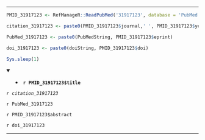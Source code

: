 

---

```r

PMID_31917123 <- RefManageR::ReadPubMed('31917123', database = 'PubMed')

citation_31917123 <- paste0(PMID_31917123$journal,' ', PMID_31917123$year, ' ', PMID_31917123$month,';', PMID_31917123$volume,'(', PMID_31917123$number,'):', PMID_31917123$pages)

PubMed_31917123 <- paste0(PubMedString, PMID_31917123$eprint)

doi_31917123 <- paste0(doiString, PMID_31917123$doi)

Sys.sleep(1)

```

<details open> <summary>
- **`r PMID_31917123$title`**
</summary> 

*`r citation_31917123`*

`r PubMed_31917123`

`r PMID_31917123$abstract`

`r doi_31917123`

</details>

---



